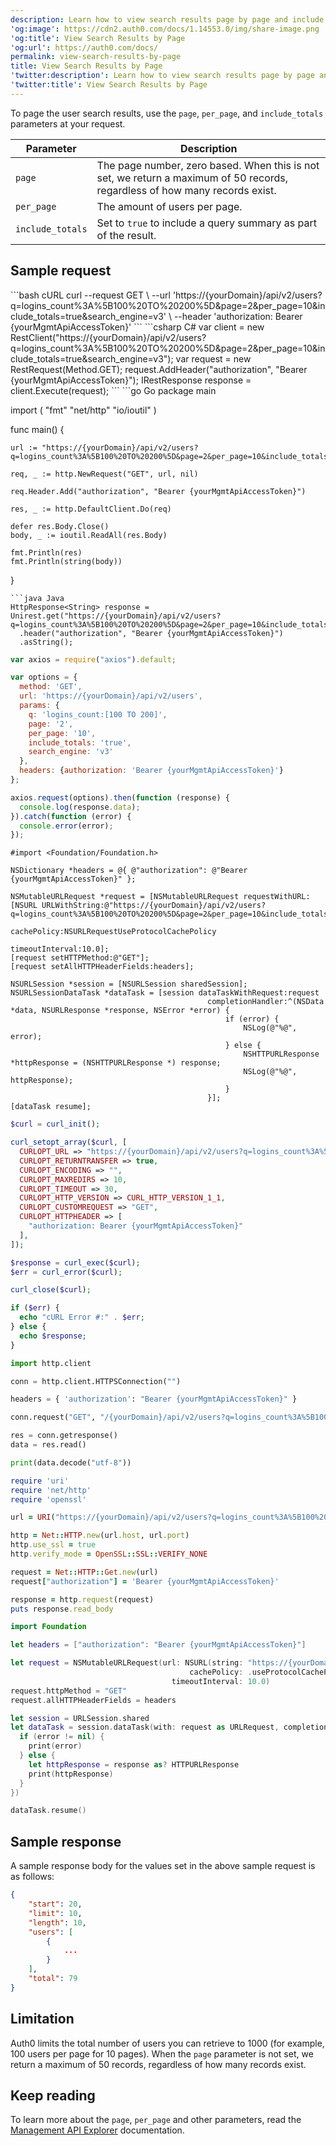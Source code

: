 ```yaml
---
description: Learn how to view search results page by page and include totals.
'og:image': https://cdn2.auth0.com/docs/1.14553.0/img/share-image.png
'og:title': View Search Results by Page
'og:url': https://auth0.com/docs/
permalink: view-search-results-by-page
title: View Search Results by Page
'twitter:description': Learn how to view search results page by page and include totals.
'twitter:title': View Search Results by Page
---
```



To page the user search results, use the `page`, `per_page`, and `include_totals` parameters at your request.

<table class="table"><thead>
<tr>
<th>Parameter</th>
<th>Description</th>
</tr>
</thead>
<tbody>
<tr>
<td><code>page</code></td>
<td>The page number, zero based. When this is not set, we return a maximum of 50 records, regardless of how many records exist.</td>
</tr>
<tr>
<td><code>per_page</code></td>
<td>The amount of users per page.</td>
</tr>
<tr>
<td><code>include_totals</code></td>
<td>Set to <code>true</code> to include a query summary as part of the result.</td>
</tr>
</tbody>
</table>

## Sample request

<AuthCodeGroup>
```bash cURL
curl --request GET \
  --url 'https://{yourDomain}/api/v2/users?q=logins_count%3A%5B100%20TO%20200%5D&page=2&per_page=10&include_totals=true&search_engine=v3' \
  --header 'authorization: Bearer {yourMgmtApiAccessToken}'
```
```csharp C#
var client = new RestClient("https://{yourDomain}/api/v2/users?q=logins_count%3A%5B100%20TO%20200%5D&page=2&per_page=10&include_totals=true&search_engine=v3");
var request = new RestRequest(Method.GET);
request.AddHeader("authorization", "Bearer {yourMgmtApiAccessToken}");
IRestResponse response = client.Execute(request);
```
```go Go
package main

import (
	"fmt"
	"net/http"
	"io/ioutil"
)

func main() {

	url := "https://{yourDomain}/api/v2/users?q=logins_count%3A%5B100%20TO%20200%5D&page=2&per_page=10&include_totals=true&search_engine=v3"

	req, _ := http.NewRequest("GET", url, nil)

	req.Header.Add("authorization", "Bearer {yourMgmtApiAccessToken}")

	res, _ := http.DefaultClient.Do(req)

	defer res.Body.Close()
	body, _ := ioutil.ReadAll(res.Body)

	fmt.Println(res)
	fmt.Println(string(body))

}
```
```java Java
HttpResponse<String> response = Unirest.get("https://{yourDomain}/api/v2/users?q=logins_count%3A%5B100%20TO%20200%5D&page=2&per_page=10&include_totals=true&search_engine=v3")
  .header("authorization", "Bearer {yourMgmtApiAccessToken}")
  .asString();
```
```javascript Node.JS
var axios = require("axios").default;

var options = {
  method: 'GET',
  url: 'https://{yourDomain}/api/v2/users',
  params: {
    q: 'logins_count:[100 TO 200]',
    page: '2',
    per_page: '10',
    include_totals: 'true',
    search_engine: 'v3'
  },
  headers: {authorization: 'Bearer {yourMgmtApiAccessToken}'}
};

axios.request(options).then(function (response) {
  console.log(response.data);
}).catch(function (error) {
  console.error(error);
});
```
```obj-c Obj-C
#import <Foundation/Foundation.h>

NSDictionary *headers = @{ @"authorization": @"Bearer {yourMgmtApiAccessToken}" };

NSMutableURLRequest *request = [NSMutableURLRequest requestWithURL:[NSURL URLWithString:@"https://{yourDomain}/api/v2/users?q=logins_count%3A%5B100%20TO%20200%5D&page=2&per_page=10&include_totals=true&search_engine=v3"]
                                                       cachePolicy:NSURLRequestUseProtocolCachePolicy
                                                   timeoutInterval:10.0];
[request setHTTPMethod:@"GET"];
[request setAllHTTPHeaderFields:headers];

NSURLSession *session = [NSURLSession sharedSession];
NSURLSessionDataTask *dataTask = [session dataTaskWithRequest:request
                                            completionHandler:^(NSData *data, NSURLResponse *response, NSError *error) {
                                                if (error) {
                                                    NSLog(@"%@", error);
                                                } else {
                                                    NSHTTPURLResponse *httpResponse = (NSHTTPURLResponse *) response;
                                                    NSLog(@"%@", httpResponse);
                                                }
                                            }];
[dataTask resume];
```
```php PHP
$curl = curl_init();

curl_setopt_array($curl, [
  CURLOPT_URL => "https://{yourDomain}/api/v2/users?q=logins_count%3A%5B100%20TO%20200%5D&page=2&per_page=10&include_totals=true&search_engine=v3",
  CURLOPT_RETURNTRANSFER => true,
  CURLOPT_ENCODING => "",
  CURLOPT_MAXREDIRS => 10,
  CURLOPT_TIMEOUT => 30,
  CURLOPT_HTTP_VERSION => CURL_HTTP_VERSION_1_1,
  CURLOPT_CUSTOMREQUEST => "GET",
  CURLOPT_HTTPHEADER => [
    "authorization: Bearer {yourMgmtApiAccessToken}"
  ],
]);

$response = curl_exec($curl);
$err = curl_error($curl);

curl_close($curl);

if ($err) {
  echo "cURL Error #:" . $err;
} else {
  echo $response;
}
```
```python Python
import http.client

conn = http.client.HTTPSConnection("")

headers = { 'authorization': "Bearer {yourMgmtApiAccessToken}" }

conn.request("GET", "/{yourDomain}/api/v2/users?q=logins_count%3A%5B100%20TO%20200%5D&page=2&per_page=10&include_totals=true&search_engine=v3", headers=headers)

res = conn.getresponse()
data = res.read()

print(data.decode("utf-8"))
```
```ruby Ruby
require 'uri'
require 'net/http'
require 'openssl'

url = URI("https://{yourDomain}/api/v2/users?q=logins_count%3A%5B100%20TO%20200%5D&page=2&per_page=10&include_totals=true&search_engine=v3")

http = Net::HTTP.new(url.host, url.port)
http.use_ssl = true
http.verify_mode = OpenSSL::SSL::VERIFY_NONE

request = Net::HTTP::Get.new(url)
request["authorization"] = 'Bearer {yourMgmtApiAccessToken}'

response = http.request(request)
puts response.read_body
```
```swift Swift
import Foundation

let headers = ["authorization": "Bearer {yourMgmtApiAccessToken}"]

let request = NSMutableURLRequest(url: NSURL(string: "https://{yourDomain}/api/v2/users?q=logins_count%3A%5B100%20TO%20200%5D&page=2&per_page=10&include_totals=true&search_engine=v3")! as URL,
                                        cachePolicy: .useProtocolCachePolicy,
                                    timeoutInterval: 10.0)
request.httpMethod = "GET"
request.allHTTPHeaderFields = headers

let session = URLSession.shared
let dataTask = session.dataTask(with: request as URLRequest, completionHandler: { (data, response, error) -> Void in
  if (error != nil) {
    print(error)
  } else {
    let httpResponse = response as? HTTPURLResponse
    print(httpResponse)
  }
})

dataTask.resume()
```
</AuthCodeGroup>

## Sample response

A sample response body for the values set in the above sample request is as follows:

```json lines
{
    "start": 20,
    "limit": 10,
    "length": 10,
    "users": [
        {
            ...
        }
    ],
    "total": 79
}
```

## Limitation

Auth0 limits the total number of users you can retrieve to 1000 (for example, 100 users per page for 10 pages). When the `page` parameter is not set, we return a maximum of 50 records, regardless of how many records exist.

## Keep reading

To learn more about the `page`, `per_page` and other parameters, read the [Management API Explorer](https://auth0.com/docs/api/management/v2#!/Users/get_users) documentation.